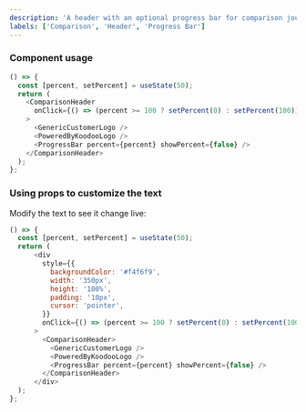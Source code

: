 ```yaml
---
description: 'A header with an optional progress bar for comparison journeys.'
labels: ['Comparison', 'Header', 'Progress Bar']
---
```



### Component usage

```js
() => {
  const [percent, setPercent] = useState(50);
  return (
    <ComparisonHeader
      onClick={() => (percent >= 100 ? setPercent(0) : setPercent(100))}
    >
      <GenericCustomerLogo />
      <PoweredByKoodooLogo />
      <ProgressBar percent={percent} showPercent={false} />
    </ComparisonHeader>
  );
};
```

### Using props to customize the text

Modify the text to see it change live:

```js live
() => {
  const [percent, setPercent] = useState(50);
  return (
      <div
        style={{
          backgroundColor: '#f4f6f9',
          width: '350px',
          height: '100%',
          padding: '10px',
          cursor: 'pointer',
        }}
        onClick={() => (percent >= 100 ? setPercent(0) : setPercent(100))}
      >
        <ComparisonHeader>
          <GenericCustomerLogo />
          <PoweredByKoodooLogo />
          <ProgressBar percent={percent} showPercent={false} />
        </ComparisonHeader>
      </div>
  );
};
```

<Figma
  loading="lazy"
  src="https://www.figma.com/embed?embed_host=share&url=https%3A%2F%2Fwww.figma.com/file/KxwTJZOx3qhe74R14fzhXg/Koodoo-Components?node-id=1360%3A8"
/>
